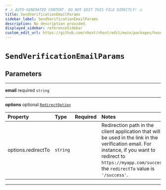 ```yaml
---
# ⚠️ AUTO-GENERATED CONTENT. DO NOT EDIT THIS FILE DIRECTLY! ⚠️
title: SendVerificationEmailParams
sidebar_label: SendVerificationEmailParams
description: No description provided.
displayed_sidebar: referenceSidebar
custom_edit_url: https://github.com/nhost/nhost/edit/main/packages/hasura-auth-js/src/types/client.ts#L90
---
```


# `SendVerificationEmailParams`

## Parameters

---

**<span className="parameter-name">email</span>** <span className="optional-status">required</span> <code>string</code>

---

**<span className="parameter-name">options</span>** <span className="optional-status">optional</span> [`RedirectOption`](/reference/docgen/javascript/auth/types/redirect-option)

| Property                                                                                       | Type                | Required | Notes                                                                                                                                                                                                             |
| :--------------------------------------------------------------------------------------------- | :------------------ | :------: | :---------------------------------------------------------------------------------------------------------------------------------------------------------------------------------------------------------------- |
| <span className="parameter-name"><span className="light-grey">options.</span>redirectTo</span> | <code>string</code> |          | Redirection path in the client application that will be used in the link in the verification email. For instance, if you want to redirect to `https://myapp.com/success`, the `redirectTo` value is `'/success'`. |

---
